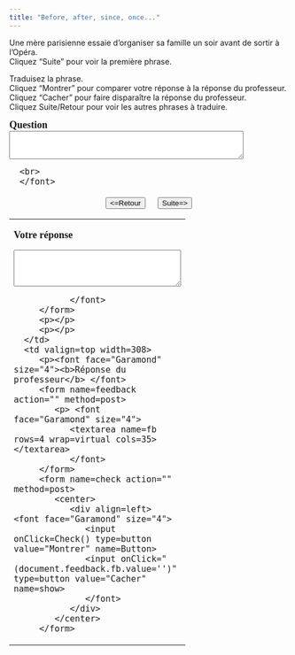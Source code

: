 ```yaml
---
title: "Before, after, since, once..."
---
```


Une mère parisienne essaie d'organiser sa famille un soir avant de sortir à l'Opéra.\
Cliquez "Suite" pour voir la première phrase.

Traduisez la phrase.\
Cliquez "Montrer" pour comparer votre réponse à la réponse du professeur.\
Cliquez "Cacher" pour faire disparaître la réponse du professeur.\
Cliquez Suite/Retour pour voir les autres phrases à traduire.

<form name=qbox action="" method=post>
   <p><font face="Garamond" size="4"><b>Question<br>
      </b> 
      <textarea name=q rows=3 wrap=virtual cols=50></textarea>
      <br>
      </font>
   </p>
   <center>
      <div align=left> <font face="Garamond" size="4"> 
         <input onClick=begin(-1) type=button value="&lt;=Retour" name=show>
         &nbsp; &nbsp; 
         <input onClick=begin(1) type=button value="Suite=&gt;" name=show>
         <br>
         </font>
      </div>
   </center>
</form>
<p></p>
<p></p>
</td>
<td width=200></td>
</tr>
</tbody> 
</table>
<table width="80%" border=0 align="center">
<tbody>
   <tr>
      <td valign=top width=236>
         <p><font face="Garamond" size="4"><b>Votre réponse</b> </font> 
         <form name=Sinput action="" method=post>
            <p> <font face="Garamond" size="4"> 
               <textarea name=Content rows=4 wrap=virtual cols=35></textarea>
               </font> 
         </form>
         <p></p>
         <p></p>
      </td>
      <td valign=top width=308>
         <p><font face="Garamond" size="4"><b>Réponse du professeur</b> </font> 
         <form name=feedback action="" method=post>
            <p> <font face="Garamond" size="4"> 
               <textarea name=fb rows=4 wrap=virtual cols=35></textarea>
               </font> 
         </form>
         <form name=check action="" method=post>
            <center>
               <div align=left> <font face="Garamond" size="4"> 
                  <input onClick=Check() type=button value="Montrer" name=Button>
                  <input onClick="(document.feedback.fb.value='')" type=button value="Cacher" name=show>
                  </font>
               </div>
            </center>
         </form>

<SCRIPT language=Javascript><!--//
//  This code is based on a script by Marmoe Soemarmo.  
//  Dan Beeby modified it and wrote the creation interface, JavaScripts, and Perl Scripts.
//  http://lang.swarthmore.edu/mellon -- dbeeby@haverford.edu.
//  Content by Alison Murray Levine, University of Virginia, alevine@virginia.edu.
//  You may borrow and modify these scripts, but please give credit where credit is due.
	var Question= new Array();
	var Answer= new Array();
//---------------------DATA--------------------

Question[1]="Marie, once you've finished your homework, please water the plants.";Question[2]="As soon as Béatrice arrives, I will take my shower.";Question[3]="Samuel, once you have decided which pajamas to wear, please put them on.";Question[4]="Now that the plants have been watered, could you please take the dog out, Marie?";Question[5]="Momo! I thought you were watching Simona! When I was in the kitchen, Simona took my shoes.";Question[6]="Since we started employing Béatrice instead of Sabrina, we're always late.";Question[7]="As long as she still had her car, Sabrina was great.";Question[8]="Joël, could you call the Andersens before you go?";Question[9]="It's time for us to leave. We need to get to the car before it starts to rain.";

Answer[1]="Marie, une fois que tu auras fini tes devoirs, arrose les plantes s'il te plaît.";Answer[2]="Dès que Béatrice arrivera, je prendrai ma douche.";Answer[3]="Samuel, une fois que (après que) tu auras décidé quel pyjama mettre, mets-le, s'il te plaît.";Answer[4]="Maintenant que les plantes ont été arrosées, pourrais-tu sortir le chien, s'il te plaît Marie?";Answer[5]="Momo! Je croyais que tu surveillais Simona! Quand j'étais à la cuisine, Simona a pris mes chaussures.";Answer[6]="Depuis qu'on a commencé à employer Béatrice plutôt que Sabrina, nous sommes toujours en retard.";Answer[7]="Tant qu'elle avait toujours sa voiture, Sabrina était super.";Answer[8]="Joël, pourrais-tu appeler les Andersen avant de partir?";Answer[9]="Il est temps que nous partions. Nous devons arriver à la voiture avant qu'il ne commence à pleuvoir.";

//-------------------END DATA-------------

var NextQ = 0;
var QN = 0;

function begin(QN){
NextQ = NextQ + QN
	if (Question[NextQ] == null) {
alert("Il n’y a plus de questions. Cliquez sur suite/retour pour revoir les questions.")
	}
	document.feedback.fb.value=""
	document.Sinput.Content.value=""
	document.qbox.q.value=Question[NextQ]
}

function Check(){
	if (document.Sinput.Content.value == ""){
        document.feedback.fb.value="Essayez de répondre à la question avant de voir la réponse du professeur."
        }
	else{
	document.feedback.fb.value=Answer[NextQ]
}
}
//--></SCRIPT>